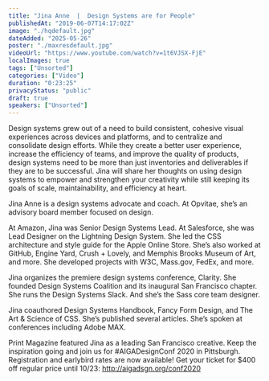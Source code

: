 ```yaml
---
title: "Jina Anne  |  Design Systems are for People"
publishedAt: "2019-06-07T14:17:02Z"
image: "./hqdefault.jpg"
dateAdded: "2025-05-26"
poster: "./maxresdefault.jpg"
videoUrl: "https://www.youtube.com/watch?v=1t6VJSX-FjE"
localImages: true
tags: ["Unsorted"]
categories: ["Video"]
duration: "0:23:25"
privacyStatus: "public"
draft: true
speakers: ["Unsorted"]
---
```

Design systems grew out of a need to build consistent, cohesive visual experiences across devices and platforms, and to centralize and consolidate design efforts. While they create a better user experience, increase the efficiency of teams, and improve the quality of products, design systems need to be more than just inventories and deliverables if they are to be successful. Jina will share her thoughts on using design systems to empower and strengthen your creativity while still keeping its goals of scale, maintainability, and efficiency at heart.

Jina Anne is a design systems advocate and coach. At Opvitae, she’s an advisory board member focused on design.

At Amazon, Jina was Senior Design Systems Lead. At Salesforce, she was Lead Designer on the Lightning Design System. She led the CSS architecture and style guide for the Apple Online Store. She’s also worked at GitHub, Engine Yard, Crush + Lovely, and Memphis Brooks Museum of Art, and more. She developed projects with W3C, Mass.gov, FedEx, and more.

Jina organizes the premiere design systems conference, Clarity. She founded Design Systems Coalition and its inaugural San Francisco chapter. She runs the Design Systems Slack. And she’s the Sass core team designer.

Jina coauthored Design Systems Handbook, Fancy Form Design, and The Art & Science of CSS. She’s published several articles. She’s spoken at conferences including Adobe MAX.

Print Magazine featured Jina as a leading San Francisco creative. Keep the inspiration going and join us for #AIGADesignConf 2020 in Pittsburgh. Registration and earlybird rates are now available! Get your ticket for $400 off regular price until 10/23: http://aigadsgn.org/conf2020
